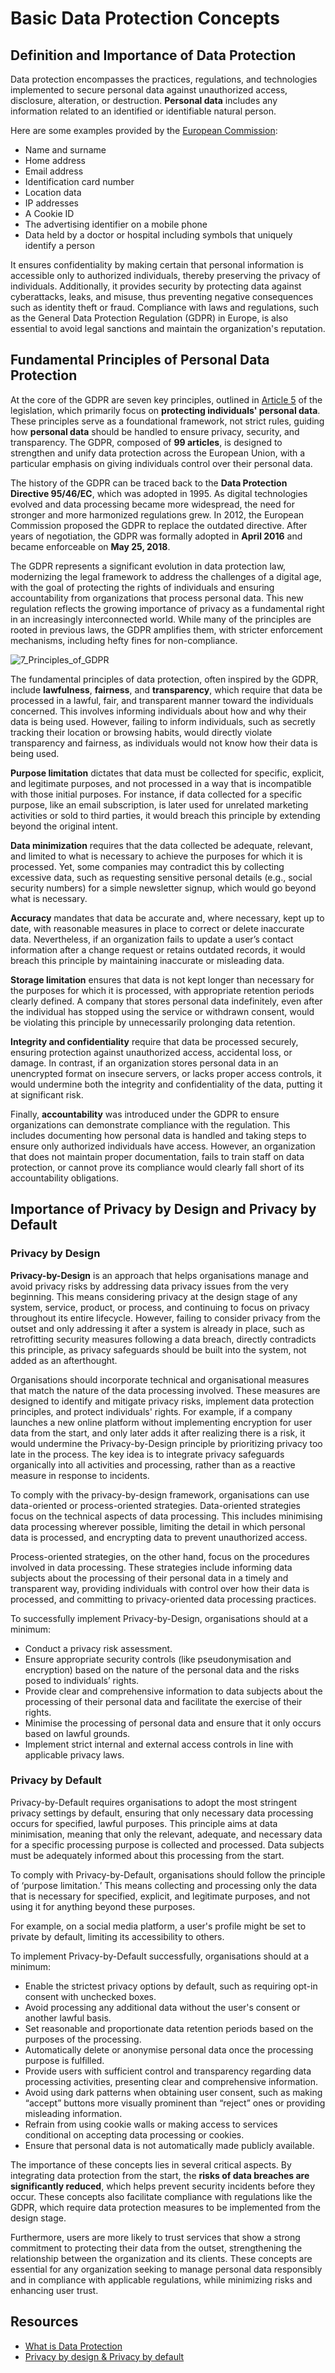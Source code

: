 # Basic Data Protection Concepts

## Definition and Importance of Data Protection

Data protection encompasses the practices, regulations, and technologies implemented to secure personal data against unauthorized access, disclosure, alteration, or destruction. **Personal data** includes any information related to an identified or identifiable natural person.

Here are some examples provided by the [European Commission](https://ec.europa.eu/info/law/law-topic/data-protection/reform/what-personal-data_en):

- Name and surname
- Home address
- Email address
- Identification card number
- Location data
- IP addresses
- A Cookie ID
- The advertising identifier on a mobile phone
- Data held by a doctor or hospital including symbols that uniquely identify a person

It ensures confidentiality by making certain that personal information is accessible only to authorized individuals, thereby preserving the privacy of individuals. Additionally, it provides security by protecting data against cyberattacks, leaks, and misuse, thus preventing negative consequences such as identity theft or fraud. Compliance with laws and regulations, such as the General Data Protection Regulation (GDPR) in Europe, is also essential to avoid legal sanctions and maintain the organization's reputation.

## Fundamental Principles of Personal Data Protection

At the core of the GDPR are seven key principles, outlined in [Article 5](https://gdpr-info.eu/art-5-gdpr/) of the legislation, which primarily focus on **protecting individuals' personal data**. These principles serve as a foundational framework, not strict rules, guiding how **personal data** should be handled to ensure privacy, security, and transparency. The GDPR, composed of **99 articles**, is designed to strengthen and unify data protection across the European Union, with a particular emphasis on giving individuals control over their personal data.

The history of the GDPR can be traced back to the **Data Protection Directive 95/46/EC**, which was adopted in 1995. As digital technologies evolved and data processing became more widespread, the need for stronger and more harmonized regulations grew. In 2012, the European Commission proposed the GDPR to replace the outdated directive. After years of negotiation, the GDPR was formally adopted in **April 2016** and became enforceable on **May 25, 2018**.

The GDPR represents a significant evolution in data protection law, modernizing the legal framework to address the challenges of a digital age, with the goal of protecting the rights of individuals and ensuring accountability from organizations that process personal data. This new regulation reflects the growing importance of privacy as a fundamental right in an increasingly interconnected world. While many of the principles are rooted in previous laws, the GDPR amplifies them, with stricter enforcement mechanisms, including hefty fines for non-compliance.

![7_Principles_of_GDPR](./src/7_Principles_GDPR.png)

The fundamental principles of data protection, often inspired by the GDPR, include **lawfulness**, **fairness**, and **transparency**, which require that data be processed in a lawful, fair, and transparent manner toward the individuals concerned. This involves informing individuals about how and why their data is being used. However, failing to inform individuals, such as secretly tracking their location or browsing habits, would directly violate transparency and fairness, as individuals would not know how their data is being used.

**Purpose limitation** dictates that data must be collected for specific, explicit, and legitimate purposes, and not processed in a way that is incompatible with those initial purposes. For instance, if data collected for a specific purpose, like an email subscription, is later used for unrelated marketing activities or sold to third parties, it would breach this principle by extending beyond the original intent.

**Data minimization** requires that the data collected be adequate, relevant, and limited to what is necessary to achieve the purposes for which it is processed. Yet, some companies may contradict this by collecting excessive data, such as requesting sensitive personal details (e.g., social security numbers) for a simple newsletter signup, which would go beyond what is necessary.

**Accuracy** mandates that data be accurate and, where necessary, kept up to date, with reasonable measures in place to correct or delete inaccurate data. Nevertheless, if an organization fails to update a user’s contact information after a change request or retains outdated records, it would breach this principle by maintaining inaccurate or misleading data.

**Storage limitation** ensures that data is not kept longer than necessary for the purposes for which it is processed, with appropriate retention periods clearly defined. A company that stores personal data indefinitely, even after the individual has stopped using the service or withdrawn consent, would be violating this principle by unnecessarily prolonging data retention.

**Integrity and confidentiality** require that data be processed securely, ensuring protection against unauthorized access, accidental loss, or damage. In contrast, if an organization stores personal data in an unencrypted format on insecure servers, or lacks proper access controls, it would undermine both the integrity and confidentiality of the data, putting it at significant risk.

Finally, **accountability** was introduced under the GDPR to ensure organizations can demonstrate compliance with the regulation. This includes documenting how personal data is handled and taking steps to ensure only authorized individuals have access. However, an organization that does not maintain proper documentation, fails to train staff on data protection, or cannot prove its compliance would clearly fall short of its accountability obligations.

## Importance of Privacy by Design and Privacy by Default

### Privacy by Design

**Privacy-by-Design** is an approach that helps organisations manage and avoid privacy risks by addressing data privacy issues from the very beginning. This means considering privacy at the design stage of any system, service, product, or process, and continuing to focus on privacy throughout its entire lifecycle. However, failing to consider privacy from the outset and only addressing it after a system is already in place, such as retrofitting security measures following a data breach, directly contradicts this principle, as privacy safeguards should be built into the system, not added as an afterthought.

Organisations should incorporate technical and organisational measures that match the nature of the data processing involved. These measures are designed to identify and mitigate privacy risks, implement data protection principles, and protect individuals' rights. For example, if a company launches a new online platform without implementing encryption for user data from the start, and only later adds it after realizing there is a risk, it would undermine the Privacy-by-Design principle by prioritizing privacy too late in the process. The key idea is to integrate privacy safeguards organically into all activities and processing, rather than as a reactive measure in response to incidents.

To comply with the privacy-by-design framework, organisations can use data-oriented or process-oriented strategies. Data-oriented strategies focus on the technical aspects of data processing. This includes minimising data processing wherever possible, limiting the detail in which personal data is processed, and encrypting data to prevent unauthorized access.

Process-oriented strategies, on the other hand, focus on the procedures involved in data processing. These strategies include informing data subjects about the processing of their personal data in a timely and transparent way, providing individuals with control over how their data is processed, and committing to privacy-oriented data processing practices.

To successfully implement Privacy-by-Design, organisations should at a minimum:

- Conduct a privacy risk assessment.
- Ensure appropriate security controls (like pseudonymisation and encryption) based on the nature of the personal data and the risks posed to individuals’ rights.
- Provide clear and comprehensive information to data subjects about the processing of their personal data and facilitate the exercise of their rights.
- Minimise the processing of personal data and ensure that it only occurs based on lawful grounds.
- Implement strict internal and external access controls in line with applicable privacy laws.

### Privacy by Default

Privacy-by-Default requires organisations to adopt the most stringent privacy settings by default, ensuring that only necessary data processing occurs for specified, lawful purposes. This principle aims at data minimisation, meaning that only the relevant, adequate, and necessary data for a specific processing purpose is collected and processed. Data subjects must be adequately informed about this processing from the start.

To comply with Privacy-by-Default, organisations should follow the principle of ‘purpose limitation.’ This means collecting and processing only the data that is necessary for specified, explicit, and legitimate purposes, and not using it for anything beyond these purposes.

For example, on a social media platform, a user's profile might be set to private by default, limiting its accessibility to others.

To implement Privacy-by-Default successfully, organisations should at a minimum:

- Enable the strictest privacy options by default, such as requiring opt-in consent with unchecked boxes.
- Avoid processing any additional data without the user's consent or another lawful basis.
- Set reasonable and proportionate data retention periods based on the purposes of the processing.
- Automatically delete or anonymise personal data once the processing purpose is fulfilled.
- Provide users with sufficient control and transparency regarding data processing activities, presenting clear and comprehensive information.
- Avoid using dark patterns when obtaining user consent, such as making “accept” buttons more visually prominent than “reject” ones or providing misleading information.
- Refrain from using cookie walls or making access to services conditional on accepting data processing or cookies.
- Ensure that personal data is not automatically made publicly available.

The importance of these concepts lies in several critical aspects. By integrating data protection from the start, the **risks of data breaches are significantly reduced**, which helps prevent security incidents before they occur. These concepts also facilitate compliance with regulations like the GDPR, which require data protection measures to be implemented from the design stage.

Furthermore, users are more likely to trust services that show a strong commitment to protecting their data from the outset, strengthening the relationship between the organization and its clients. These concepts are essential for any organization seeking to manage personal data responsibly and in compliance with applicable regulations, while minimizing risks and enhancing user trust.

## Resources

- [What is Data Protection](https://www.proofpoint.com/fr/threat-reference/data-protection)
- [Privacy by design & Privacy by default](https://www.wearenestor.com/blog/privacy-by-design-et-privacy-by-default#:~:text=Le%20Privacy%20by%20Design%20est,les%20donn%C3%A9es%20n%C3%A9cessaires%20par%20d%C3%A9faut.)
